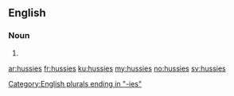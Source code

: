 ==English==

===Noun===
{{head|en|plural}}

# {{plural of|hussy|lang=en}}

[[Category:English plurals ending in "-ies"]]

[[ar:hussies]]
[[fr:hussies]]
[[ku:hussies]]
[[my:hussies]]
[[no:hussies]]
[[sv:hussies]]